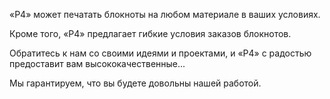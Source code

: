 «P4» может печатать блокноты на любом материале в ваших условиях.

Кроме того, «P4» предлагает гибкие условия заказов блокнотов.

Обратитесь к нам со своими идеями и проектами, и «P4»
с радостью предоставит вам высококачественные...

Мы гарантируем, что вы будете довольны нашей работой.